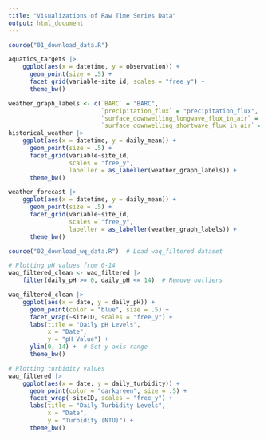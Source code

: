 ```yaml
---
title: "Visualizations of Raw Time Series Data"
output: html_document
---
```


```r
source("01_download_data.R")
```


```r
aquatics_targets |>
    ggplot(aes(x = datetime, y = observation)) +
      geom_point(size = .5) +
      facet_grid(variable~site_id, scales = "free_y") +
      theme_bw()
```


```r
weather_graph_labels <- c(`BARC` = "BARC",
                          `precipitation_flux` = "precipitation_flux",
                          `surface_downwelling_longwave_flux_in_air` = "longwave_flux",
                          `surface_downwelling_shortwave_flux_in_air` = "shortwave_flux")
historical_weather |>
    ggplot(aes(x = datetime, y = daily_mean)) +
      geom_point(size = .5) +
      facet_grid(variable~site_id,
                 scales = "free_y",
                 labeller = as_labeller(weather_graph_labels)) +
      theme_bw()
```


```r
weather_forecast |>
    ggplot(aes(x = datetime, y = daily_mean)) +
      geom_point(size = .5) +
      facet_grid(variable~site_id,
                 scales = "free_y",
                 labeller = as_labeller(weather_graph_labels)) +
      theme_bw()
```

```r
source("02_download_wq_data.R")  # Load waq_filtered dataset
```

```r
# Plotting pH values from 0-14
waq_filtered_clean <- waq_filtered |>
    filter(daily_pH >= 0, daily_pH <= 14)  # Remove outliers

waq_filtered_clean |>
    ggplot(aes(x = date, y = daily_pH)) +
      geom_point(color = "blue", size = .5) +
      facet_wrap(~siteID, scales = "free_y") +
      labs(title = "Daily pH Levels",
           x = "Date",
           y = "pH Value") +
      ylim(0, 14) +  # Set y-axis range
      theme_bw()
```

```r
# Plotting turbidity values
waq_filtered |>
    ggplot(aes(x = date, y = daily_turbidity)) +
      geom_point(color = "darkgreen", size = .5) +
      facet_wrap(~siteID, scales = "free_y") +
      labs(title = "Daily Turbidity Levels",
           x = "Date",
           y = "Turbidity (NTU)") +
      theme_bw()
```
